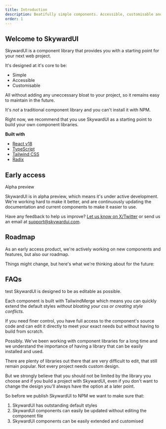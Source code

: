 ```yaml
---
title: Introduction
description: Beatifully simple components. Accessible, customisable and limitlessly expandable.
order: 1
---
```



## Welcome to SkywardUI

SkywardUI is a component library that provides you with a starting point for your next web project.

It's designed at it's core to be:

- Simple
- Accessible
- Customisable

All without adding any uneccessary bloat to your project, so it remains easy to maintain in the future.

It's _not_ a traditional component library and you can't install it with NPM.

Right now, we recommend that you use SkywardUI as a starting point to build your own component libraries.

**Built with**

- [React v18](https://reactjs.org/)
- [TypeScript](https://www.typescriptlang.org/)
- [Tailwind CSS](https://styled-components.com/)
- [Radix](https://radix-ui.com/)

## Early access

<Badge color="amber">
  <Lock03Icon />
  Alpha preview
</Badge>

SkywardUI is in alpha preview, which means it's under active development. We're working hard to make it better, and are continuously updating the documentation and current components to make it easier to use.

Have any feedback to help us improve? [Let us know on X/Twitter](https://twitter.com/SkywardUI) or send us an email at [support@skywardui.com](mailto:support@skwardui.com).

## Roadmap

As an early access product, we're actively working on new components and features, but also our roadmap.

Things might change, but here's what we're thinking about for the future:

<div className="flex flex-col gap-2">
  <Checkbox label="Create default components (buttons, inputs, etc.)" defaultChecked />
  <Checkbox label="Add table of props for each component" />
  <Checkbox label="Define detailed roadmap of future components" />
  <Checkbox label="Set up premium (all-access) components & user login" />
  <Checkbox label="Build out core application components (sidebar, dashboard, graphs, etc.)" />
  <Checkbox label="Build out core marketing components (hero, pricing, etc.)" />
  <Checkbox label="Add dark mode to all components and docs" />
  <Checkbox label="Add more detailed documentation and examples" />
  <Checkbox label="Accessibility review and improvements" />
  <Checkbox label="Review NPM library possibility" />
  <Checkbox label="Add templates for common use cases (landing page, dashboard, etc.)" />
</div>

## FAQs

<div className="border-b">
<AccordionItem title="How is SkywardUI different from a regular UI Library?" className="border-t">
test
</AccordionItem>
<AccordionItem title="How editable is it?" className="border-t">
  SkywardUI is designed to be as editable as possible.

Each component is built with TailwindMerge which means you can quickly extend the default styles _without bloating your css or creating style conflicts_.

If you need finer control, you have full access to the component's source code and can edit it directly to meet your exact needs but without having to build from scratch.

</AccordionItem>
<AccordionItem title="Will it ever be an NPM library?" className="border-t">
  Possibly. We've been working with component libraries for a long time and we understand the importance of having a library that can be easily installed and used.

There are plenty of libraries out there that are very difficult to edit, that still remain popular. Not every project needs custom design.

But we strongly believe that you should not be limited by the library you choose and if you build a project with SkywardUI, even if you don't want to change the design you'll always have the option at a later point.

So before we publish SkywardUI to NPM we want to make sure that:

1. SkywardUI has outstanding default styles
2. SkywardUI components can easily be updated without editing the component file
3. SkywardUI components can be easily extended and customised

</AccordionItem>
</div>

